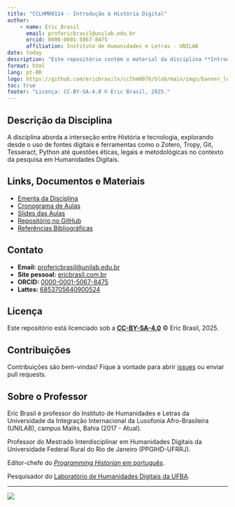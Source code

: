 ```yaml
---
title: "CCLHM00114 - Introdução à História Digital"
author:
    - name: Eric Brasil
      email: profericbrasil@unilab.edu.br
      orcid: 0000-0001-5067-8475
      affiliation: Instituto de Humanidades e Letras - UNILAB
date: today
description: "Este repositório contém o material da disciplina **Introdução à História Digital (CCLHM00114)**, ministrada pelo professor **Eric Brasil** no Instituto de Humanidades e Letras (UNILAB), em 2024.2 (fevereiro a junho de 2025)."
format: html
lang: pt-BR
logo: https://github.com/ericbrasiln/cclhm0076/blob/main/imgs/banner_logos_hist.png
toc: true
footer: "Licença: CC-BY-SA-4.0 © Eric Brasil, 2025."
---
```


## Descrição da Disciplina

A disciplina aborda a interseção entre História e tecnologia, explorando desde o uso de fontes digitais e ferramentas como o Zotero, Tropy, Git, Tesseract, Python até questões éticas, legais e metodológicas no contexto da pesquisa em Humanidades Digitais.

## Links, Documentos e Materiais

- [Ementa da Disciplina](http://ericbrasil.com.br/cclhm00114/ementa)
- [Cronograma de Aulas](https://ericbrasil.com.br/cclhm00114/cronograma)
- [Slides das Aulas](https://ericbrasil.com.br/cclhm00114/aulas)
- [Repositório no GitHub](https://github.com/ericbrasiln/cclhm00114)
- [Referências Bibliográficas](https://ericbrasil.com.br/cclhm00114/refs.bib)

## Contato

- **Email:** [profericbrasil@unilab.edu.br](mailto:profericbrasil@unilab.edu.br)
- **Site pessoal:** [ericbrasil.com.br](http://ericbrasil.com.br)
- **ORCID:** [0000-0001-5067-8475](https://orcid.org/0000-0001-5067-8475)
- **Lattes:** [6853705640900524](http://lattes.cnpq.br/6853705640900524)

## Licença

Este repositório está licenciado sob a **[CC-BY-SA-4.0](https://creativecommons.org/licenses/by-sa/4.0/)** © Eric Brasil, 2025.

## Contribuições

Contribuições são bem-vindas! Fique à vontade para abrir [issues](https://github.com/ericbrasiln/cclhm00114/issues) ou enviar pull requests.

## Sobre o Professor

Eric Brasil é professor do Instituto de Humanidades e Letras da Universidade da Integração Internacional da Lusofonia Afro-Brasileira (UNILAB), campus Malês, Bahia (2017 - Atual).

Professor do Mestrado Interdisciplinar em Humanidades Digitais da Universidade Federal Rural do Rio de Janeiro (PPGIHD-UFRRJ).

Editor-chefe do [_Programming Historian_ em português](https://programminghistorian.org/pt/).

Pesquisador do [Laboratório de Humanidades Digitais da UFBA](https://labhdufba.github.io/).

---

![](https://raw.githubusercontent.com/ericbrasiln/cclhm0076/refs/heads/main/imgs/banner_logos_hist.png)

